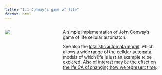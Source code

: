 ```yaml
---
title: "1.1 Conway's game of life"
format: html
---
```


:::: {.columns}
::: {.column width=35%}
[![](1.1-life.png)](1.1-life.nlogox)
:::

::: {.column width=65%}
A simple implementation of John Conway’s game of life cellular automaton.

See also the [totalistic automata model](../chapter-3/3.3.qmd), which allows a wide range of the cellular automata models of which life is just an example to be explored. Also of interest may be the [effect on the life CA of changing how we represent time](../chapter-6/6.1.qmd).
:::
::::
